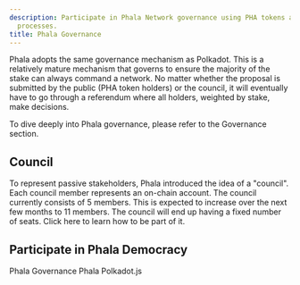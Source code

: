 ```yaml
---
description: Participate in Phala Network governance using PHA tokens and democratic
  processes.
title: Phala Governance
---
```



Phala adopts the same governance mechanism as Polkadot. This is a relatively mature mechanism that governs to ensure the majority of the stake can always command a network. No matter whether the proposal is submitted by the public (PHA token holders) or the council, it will eventually have to go through a referendum where all holders, weighted by stake, make decisions.

To dive deeply into Phala governance, please refer to the Governance section.

## Council <a href="#council" id="council"></a>

To represent passive stakeholders, Phala introduced the idea of a "council". Each council member represents an on-chain account. The council currently consists of 5 members. This is expected to increase over the next few months to 11 members. The council will end up having a fixed number of seats. Click here to learn how to be part of it.

## Participate in Phala Democracy <a href="#participate-in-phala-democracy" id="participate-in-phala-democracy"></a>

Phala Governance Phala Polkadot.js